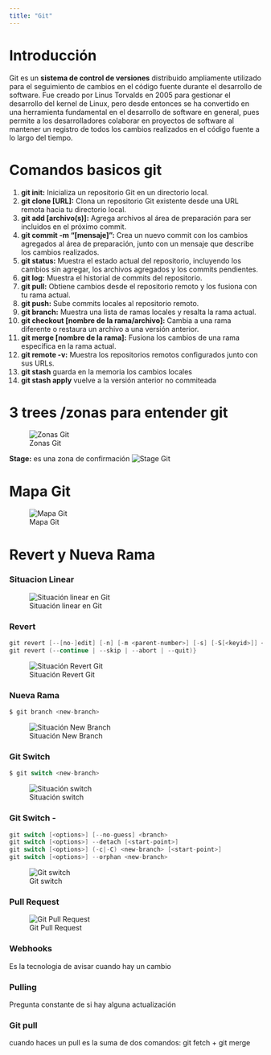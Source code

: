 ```yaml
---
title: "Git"
---
```


# Introducción

Git es un **sistema de control de versiones** distribuido ampliamente utilizado para el seguimiento de cambios en el código fuente durante el desarrollo de software. Fue creado por Linus Torvalds en 2005 para gestionar el desarrollo del kernel de Linux, pero desde entonces se ha convertido en una herramienta fundamental en el desarrollo de software en general, pues permite a los desarrolladores colaborar en proyectos de software al mantener un registro de todos los cambios realizados en el código fuente a lo largo del tiempo. 

# Comandos basicos git

1. **git init:** Inicializa un repositorio Git en un directorio local.
2. **git clone [URL]:** Clona un repositorio Git existente desde una URL remota hacia tu directorio local.
3. **git add [archivo(s)]:** Agrega archivos al área de preparación para ser incluidos en el próximo commit.
4. **git commit -m "[mensaje]":** Crea un nuevo commit con los cambios agregados al área de preparación, junto con un mensaje que describe los cambios realizados.
5. **git status:** Muestra el estado actual del repositorio, incluyendo los cambios sin agregar, los archivos agregados y los commits pendientes.
6. **git log:** Muestra el historial de commits del repositorio.
7. **git pull:** Obtiene cambios desde el repositorio remoto y los fusiona con tu rama actual.
8. **git push:** Sube commits locales al repositorio remoto.
9. **git branch:** Muestra una lista de ramas locales y resalta la rama actual.
10. **git checkout [nombre de la rama/archivo]:** Cambia a una rama diferente o restaura un archivo a una versión anterior.
11. **git merge [nombre de la rama]:** Fusiona los cambios de una rama específica en la rama actual.
12. **git remote -v:** Muestra los repositorios remotos configurados junto con sus URLs.
13. **git stash** guarda en la memoria los cambios locales
14. **git stash apply** vuelve a la versión anterior no commiteada


# 3 trees /zonas para entender git 

![Zonas Git](/Imagenes/working_stage_localrepository.jpg){.lightbox}



**Stage:** es una zona de confirmación
![Stage Git](/Imagenes/stage.jpeg){.lightbox}

# Mapa Git
![Mapa Git](/Imagenes/mapagit.jpeg){.lightbox}


# Revert y Nueva Rama

### Situacion Linear
![Situación linear en Git](/Imagenes/lineargit.jpeg){.lightbox}

### Revert
```c 
git revert [--[no-]edit] [-n] [-m <parent-number>] [-s] [-S[<keyid>]] <commit>…​
git revert (--continue | --skip | --abort | --quit)}
```
![Situación Revert Git](/Imagenes/revertgit.jpeg){.lightbox}

### Nueva Rama
```c
$ git branch <new-branch>
```
![Situación New Branch](/Imagenes/crearnuevarama.jpeg){.lightbox}


### Git Switch
```c
$ git switch <new-branch>
```
![Situación switch](/Imagenes/gitswitch.jpeg){.lightbox}


### Git Switch -
```c
git switch [<options>] [--no-guess] <branch>
git switch [<options>] --detach [<start-point>]
git switch [<options>] (-c|-C) <new-branch> [<start-point>]
git switch [<options>] --orphan <new-branch>
```
![Git switch](/Imagenes/gitSwitchMenos.jpeg){.lightbox}


### Pull Request

![Git Pull Request](/Imagenes/gitpullrequests.jpeg){.lightbox}


### Webhooks
Es la tecnologia de avisar cuando hay un cambio

### Pulling
Pregunta constante de si hay alguna actualización 

### Git pull
cuando haces un pull es la suma de dos comandos: git fetch + git merge

